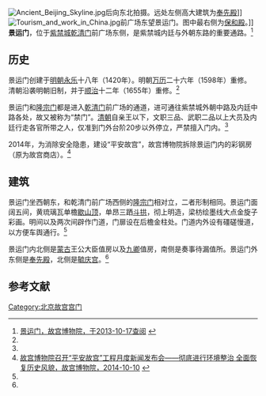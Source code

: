 {{Coord|39.918806|116.398228|type:landmark_region:CN-11_source:GoogleMaps|display=title}}
{{noteTA
|1=zh-hans:乾清; zh-hant:乾清;
}}
[[File:Ancient_Beijing_Skyline.jpg|thumb]]后向东北拍摄。远处左侧高大建筑为[[奉先殿|奉先殿]]]]
[[File:Tourism_and_work_in_China.jpg|thumb]]前广场东望景运门。图中最右侧为[[保和殿|保和殿]]。]]
'''景运门'''，位于[[紫禁城|紫禁城]][[乾清门|乾清门]]前广场东侧，是紫禁城内廷与外朝东路的重要通路。<ref name=jingyunmen>[http://www.dpm.org.cn/www_oldweb/China/phoweb/BuildingPage/6/B2596.htm 景运门，故宫博物院，于2013-10-17查阅] {{webarchive|url=https://web.archive.org/web/20131017220119/http://www.dpm.org.cn/www_oldweb/China/phoweb/BuildingPage/6/B2596.htm |date=2013-10-17 }}</ref>

==历史==
景运门创建于[[明朝|明朝]][[永乐|永乐]]十八年（1420年）。明朝[[万历|万历]]二十六年（1598年）重修。清朝沿袭明朝旧制，并于[[顺治|顺治]]十二年（1655年）重修。<ref name=jingyunmen/>

景运门和[[隆宗门|隆宗门]]都是进入[[乾清门|乾清门]]前广场的通道，进可通往紫禁城外朝中路及内廷中路各处，故又被称为“禁门”。[[清朝|清朝]]自亲王以下，文职三品、武职二品以上大员及内廷行走各官所带之人，仅准到门外台阶20步以外停立，严禁擅入门内。<ref name=jingyunmen/>

2014年，为消除安全隐患，建设“平安故宫”，故宫博物院拆除景运门内的彩钢房（原为故宫商店）。<ref name=hjzz>[http://www.dpm.org.cn/shtml/400/@/121918.html 故宫博物院召开“平安故宫”工程月度新闻发布会——彻底进行环境整治 全面恢复历史风貌，故宫博物院，2014-10-10] {{webarchive|url=https://web.archive.org/web/20160305234704/http://www.dpm.org.cn/shtml/400/%40/121918.html |date=2016-03-05 }}</ref>

==建筑==
景运门坐西朝东，和乾清门前广场西侧的[[隆宗门|隆宗门]]相对立，二者形制相同。景运门面阔五间，黄琉璃瓦单檐[[歇山顶|歇山顶]]，单昂三跴[[斗拱|斗拱]]，彻上明造，梁枋绘墨线大点金旋子彩画。明间以及两次间辟作门道，门扉设在后檐金柱处。门道内外设有礓磋慢道，以方便车舆通行。<ref name=jingyunmen/>

景运门内北侧是[[蒙古|蒙古]]王公大臣值房以及[[九卿|九卿]]值房，南侧是奏事待漏值所。景运门外东侧是[[奉先殿|奉先殿]]，北侧是[[毓庆宫|毓庆宫]]。<ref name=jingyunmen/>

==参考文献==
{{Reflist|2}}

{{Geographic Location
|西北 =[[乾清门|乾清门]]、[[内左门|内左门]]
|北 =  [[斋宫_(北京故宫)|斋宫]]
|東北 =[[毓庆宫|毓庆宫]]
|西 = 
|中央 = <BIG>'''景运门'''</BIG>
|東 =[[奉先殿|奉先殿]]
|西南 =[[保和殿|保和殿]]、[[后左门|后左门]]
|南 =
|東南 =[[箭亭_(北京故宫)|箭亭]]
}}

[[Category:北京故宫宫门|Category:北京故宫宫门]]